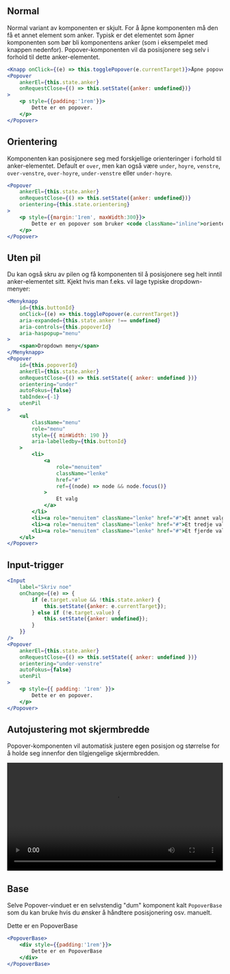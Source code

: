

## Normal

Normal variant av komponenten er skjult. For å åpne komponenten må den få et annet element som anker. 
Typisk er det elementet som åpner komponenten som bør bli komponentens anker (som i eksempelet med knappen 
nedenfor). Popover-komponenten vil da posisjonere seg selv i forhold til dette anker-elementet.

<Example>
    <PopoverNormalEksempel />
</Example>

```jsx
<Knapp onClick={(e) => this.togglePopover(e.currentTarget)}>Åpne popover</Knapp>
<Popover
    ankerEl={this.state.anker}
    onRequestClose={() => this.setState({anker: undefined})}
>
    <p style={{padding:'1rem'}}>
        Dette er en popover.
    </p>
</Popover>
```

## Orientering

Komponenten kan posisjonere seg med forskjellige orienteringer i forhold til anker-elementet. Default er `over`, men 
kan også være `under`, `hoyre`, `venstre`, `over-venstre`, `over-hoyre`, `under-venstre` eller `under-hoyre`.

<Example>
    <PopoverOrienteringEksempel />
</Example>

```jsx
<Popover
    ankerEl={this.state.anker}
    onRequestClose={() => this.setState({anker: undefined})}
    orientering={this.state.orientering}
>
    <p style={{margin:'1rem', maxWidth:300}}>
        Dette er en popover som bruker <code className="inline">orientering</code>-propen til å posisjonere seg i forhold til ankeret sitt.
    </p>
</Popover>
```

## Uten pil

Du kan også skru av pilen og få komponenten til å posisjonere seg helt inntil anker-elementet sitt. Kjekt hvis man f.eks. vil lage typiske dropdown-menyer:

<Example>
    <PopoverDropdownEksempel />
</Example>

```jsx
<Menyknapp
    id={this.buttonId}
    onClick={(e) => this.togglePopover(e.currentTarget)}
    aria-expanded={this.state.anker !== undefined}
    aria-controls={this.popoverId}
    aria-haspopup="menu"
>
    <span>Dropdown meny</span>
</Menyknapp>
<Popover
    id={this.popoverId}
    ankerEl={this.state.anker}
    onRequestClose={() => this.setState({ anker: undefined })}
    orientering="under"
    autoFokus={false}
    tabIndex={-1}
    utenPil
>
    <ul
        className="menu"
        role="menu"
        style={{ minWidth: 190 }}
        aria-labelledby={this.buttonId}
    >
        <li>
            <a
                role="menuitem"
                className="lenke"
                href="#"
                ref={(node) => node && node.focus()}
            >
                Et valg
            </a>
        </li>
        <li><a role="menuitem" className="lenke" href="#">Et annet valg</a></li>
        <li><a role="menuitem" className="lenke" href="#">Et tredje valg</a></li>
        <li><a role="menuitem" className="lenke" href="#">Et fjerde valg</a></li>
    </ul>
</Popover>
```

## Input-trigger

<Example>
    <PopoverInputEksempel />
</Example>

```jsx
<Input
    label="Skriv noe"
    onChange={(e) => {
        if (e.target.value && !this.state.anker) {
            this.setState({anker: e.currentTarget});
        } else if (!e.target.value) {
            this.setState({anker: undefined});
        }
    }}
/>
<Popover
    ankerEl={this.state.anker}
    onRequestClose={() => this.setState({ anker: undefined })}
    orientering="under-venstre"
    autoFokus={false}
    utenPil
>
    <p style={{ padding: '1rem' }}>
        Dette er en popover.
    </p>
</Popover>
```

## Autojustering mot skjermbredde

Popover-komponenten vil automatisk justere egen posisjon og størrelse for å holde seg innenfor den tilgjengelige skjermbredden.

<Example>
    <video src={PopoverEdgeVideo} controls autoPlay loop preload="auto" width="100%" />
</Example>

## Base

Selve Popover-vinduet er en selvstendig "dum" komponent kalt `PopoverBase` som du kan bruke hvis du 
ønsker å håndtere posisjonering osv. manuelt.

<Example>
    <PopoverBase>
        <div style={{padding:'1rem'}}>
            Dette er en PopoverBase
        </div>
    </PopoverBase>
</Example>

```jsx
<PopoverBase>
    <div style={{padding:'1rem'}}>
        Dette er en PopoverBase
    </div>
</PopoverBase>
```
